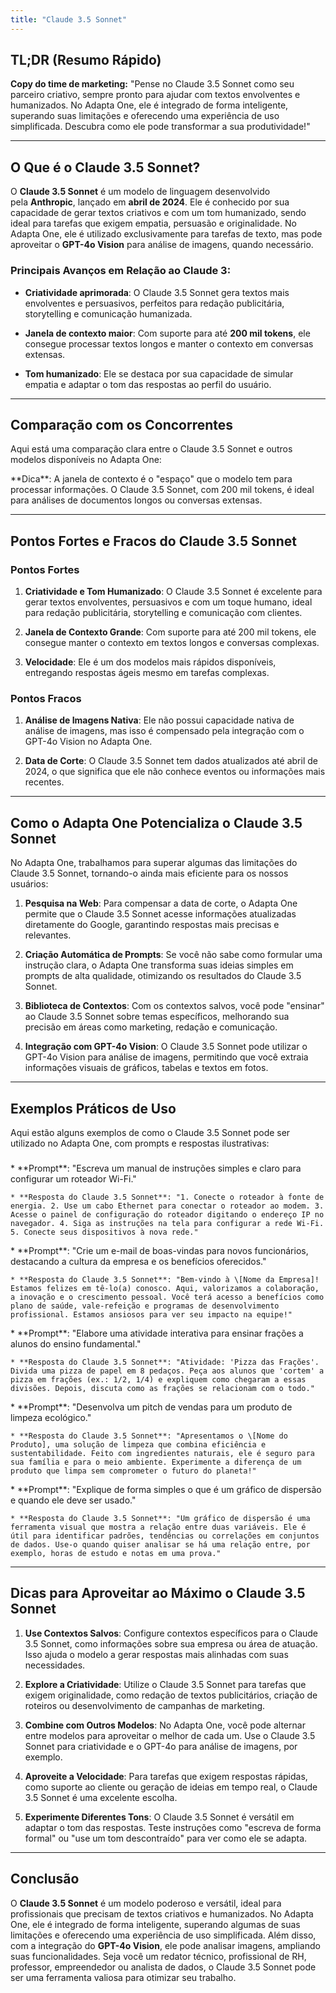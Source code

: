 ```yaml
---
title: "Claude 3.5 Sonnet"
---
```



## <Icon icon="bolt-lightning" size={18} />TL;DR (Resumo Rápido)

**Copy do time de marketing:**
"Pense no Claude 3.5 Sonnet como seu parceiro criativo, sempre pronto para ajudar com textos envolventes e humanizados. No Adapta One, ele é integrado de forma inteligente, superando suas limitações e oferecendo uma experiência de uso simplificada. Descubra como ele pode transformar a sua produtividade!"

***

## O Que é o Claude 3.5 Sonnet?

O **Claude 3.5 Sonnet** é um modelo de linguagem desenvolvido pela **Anthropic**, lançado em **abril de 2024**. Ele é conhecido por sua capacidade de gerar textos criativos e com um tom humanizado, sendo ideal para tarefas que exigem empatia, persuasão e originalidade. No Adapta One, ele é utilizado exclusivamente para tarefas de texto, mas pode aproveitar o **GPT-4o Vision** para análise de imagens, quando necessário.

### Principais Avanços em Relação ao Claude 3:

* **Criatividade aprimorada**: O Claude 3.5 Sonnet gera textos mais envolventes e persuasivos, perfeitos para redação publicitária, storytelling e comunicação humanizada.

* **Janela de contexto maior**: Com suporte para até **200 mil tokens**, ele consegue processar textos longos e manter o contexto em conversas extensas.

* **Tom humanizado**: Ele se destaca por sua capacidade de simular empatia e adaptar o tom das respostas ao perfil do usuário.

***

## Comparação com os Concorrentes

Aqui está uma comparação clara entre o Claude 3.5 Sonnet e outros modelos disponíveis no Adapta One:

<TabelaComparativaModelos />

<Tip>
  **Dica**: A janela de contexto é o "espaço" que o modelo tem para processar informações. O Claude 3.5 Sonnet, com 200 mil tokens, é ideal para análises de documentos longos ou conversas extensas.
</Tip>

***

## Pontos Fortes e Fracos do Claude 3.5 Sonnet

### Pontos Fortes <Icon icon="arrow-up-long" />

1. **Criatividade e Tom Humanizado**: O Claude 3.5 Sonnet é excelente para gerar textos envolventes, persuasivos e com um toque humano, ideal para redação publicitária, storytelling e comunicação com clientes.

2. **Janela de Contexto Grande**: Com suporte para até 200 mil tokens, ele consegue manter o contexto em textos longos e conversas complexas.

3. **Velocidade**: Ele é um dos modelos mais rápidos disponíveis, entregando respostas ágeis mesmo em tarefas complexas.

### Pontos Fracos <Icon icon="arrow-down-long" />

1. **Análise de Imagens Nativa**: Ele não possui capacidade nativa de análise de imagens, mas isso é compensado pela integração com o GPT-4o Vision no Adapta One.

2. **Data de Corte**: O Claude 3.5 Sonnet tem dados atualizados até abril de 2024, o que significa que ele não conhece eventos ou informações mais recentes.&#x20;

***

## Como o Adapta One Potencializa o Claude 3.5 Sonnet

No Adapta One, trabalhamos para superar algumas das limitações do Claude 3.5 Sonnet, tornando-o ainda mais eficiente para os nossos usuários:

1. <Icon icon="globe-pointer" /> **Pesquisa na Web**: Para compensar a data de corte, o Adapta One permite que o Claude 3.5 Sonnet acesse informações atualizadas diretamente do Google, garantindo respostas mais precisas e relevantes.

2. <Icon icon="wand-magic-sparkles" /> **Criação Automática de Prompts**: Se você não sabe como formular uma instrução clara, o Adapta One transforma suas ideias simples em prompts de alta qualidade, otimizando os resultados do Claude 3.5 Sonnet.

3. <Icon icon="books-medical" /> **Biblioteca de Contextos**: Com os contextos salvos, você pode "ensinar" ao Claude 3.5 Sonnet sobre temas específicos, melhorando sua precisão em áreas como marketing, redação e comunicação.

4. <Icon icon="eye" /> **Integração com GPT-4o Vision**: O Claude 3.5 Sonnet pode utilizar o GPT-4o Vision para análise de imagens, permitindo que você extraia informações visuais de gráficos, tabelas e textos em fotos.

***

## Exemplos Práticos de Uso

Aqui estão alguns exemplos de como o Claude 3.5 Sonnet pode ser utilizado no Adapta One, com prompts e respostas ilustrativas:

###

<AccordionGroup>
  <Accordion title="1. Para Redatores Técnicos" defaultOpen={true} icon="pencil">
    * **Prompt**: "Escreva um manual de instruções simples e claro para configurar um roteador Wi-Fi."

    * **Resposta do Claude 3.5 Sonnet**: "1. Conecte o roteador à fonte de energia. 2. Use um cabo Ethernet para conectar o roteador ao modem. 3. Acesse o painel de configuração do roteador digitando o endereço IP no navegador. 4. Siga as instruções na tela para configurar a rede Wi-Fi. 5. Conecte seus dispositivos à nova rede."
  </Accordion>

  <Accordion title="2. Para Profissionais de RH" defaultOpen={false} icon="person">
    * **Prompt**: "Crie um e-mail de boas-vindas para novos funcionários, destacando a cultura da empresa e os benefícios oferecidos."

    * **Resposta do Claude 3.5 Sonnet**: "Bem-vindo à \[Nome da Empresa]! Estamos felizes em tê-lo(a) conosco. Aqui, valorizamos a colaboração, a inovação e o crescimento pessoal. Você terá acesso a benefícios como plano de saúde, vale-refeição e programas de desenvolvimento profissional. Estamos ansiosos para ver seu impacto na equipe!"
  </Accordion>

  <Accordion title="3. Para Professores" defaultOpen={false} icon="chalkboard-user">
    * **Prompt**: "Elabore uma atividade interativa para ensinar frações a alunos do ensino fundamental."

    * **Resposta do Claude 3.5 Sonnet**: "Atividade: 'Pizza das Frações'. Divida uma pizza de papel em 8 pedaços. Peça aos alunos que 'cortem' a pizza em frações (ex.: 1/2, 1/4) e expliquem como chegaram a essas divisões. Depois, discuta como as frações se relacionam com o todo."
  </Accordion>

  <Accordion title="4. Para Empreendedores" defaultOpen={false} icon="business-time">
    * **Prompt**: "Desenvolva um pitch de vendas para um produto de limpeza ecológico."

    * **Resposta do Claude 3.5 Sonnet**: "Apresentamos o \[Nome do Produto], uma solução de limpeza que combina eficiência e sustentabilidade. Feito com ingredientes naturais, ele é seguro para sua família e para o meio ambiente. Experimente a diferença de um produto que limpa sem comprometer o futuro do planeta!"
  </Accordion>

  <Accordion title="5. Para Analistas de Dados" defaultOpen={false} icon="database">
    * **Prompt**: "Explique de forma simples o que é um gráfico de dispersão e quando ele deve ser usado."

    * **Resposta do Claude 3.5 Sonnet**: "Um gráfico de dispersão é uma ferramenta visual que mostra a relação entre duas variáveis. Ele é útil para identificar padrões, tendências ou correlações em conjuntos de dados. Use-o quando quiser analisar se há uma relação entre, por exemplo, horas de estudo e notas em uma prova."
  </Accordion>
</AccordionGroup>

***

## Dicas para Aproveitar ao Máximo o Claude 3.5 Sonnet

1. **Use Contextos Salvos**: Configure contextos específicos para o Claude 3.5 Sonnet, como informações sobre sua empresa ou área de atuação. Isso ajuda o modelo a gerar respostas mais alinhadas com suas necessidades.

2. **Explore a Criatividade**: Utilize o Claude 3.5 Sonnet para tarefas que exigem originalidade, como redação de textos publicitários, criação de roteiros ou desenvolvimento de campanhas de marketing.

3. **Combine com Outros Modelos**: No Adapta One, você pode alternar entre modelos para aproveitar o melhor de cada um. Use o Claude 3.5 Sonnet para criatividade e o GPT-4o para análise de imagens, por exemplo.

4. **Aproveite a Velocidade**: Para tarefas que exigem respostas rápidas, como suporte ao cliente ou geração de ideias em tempo real, o Claude 3.5 Sonnet é uma excelente escolha.

5. **Experimente Diferentes Tons**: O Claude 3.5 Sonnet é versátil em adaptar o tom das respostas. Teste instruções como "escreva de forma formal" ou "use um tom descontraído" para ver como ele se adapta.

***

## <Icon icon="bullseye-pointer" /> Conclusão

O **Claude 3.5 Sonnet** é um modelo poderoso e versátil, ideal para profissionais que precisam de textos criativos e humanizados. No Adapta One, ele é integrado de forma inteligente, superando algumas de suas limitações e oferecendo uma experiência de uso simplificada. Além disso, com a integração do **GPT-4o Vision**, ele pode analisar imagens, ampliando suas funcionalidades. Seja você um redator técnico, profissional de RH, professor, empreendedor ou analista de dados, o Claude 3.5 Sonnet pode ser uma ferramenta valiosa para otimizar seu trabalho.&#x20;